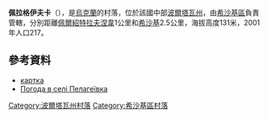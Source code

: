 {{coord|49|53|26|N|34|4|7|E|scale:100000_region:UA|display=title}}

'''佩拉格伊夫卡'''（{{lang-uk|Пелагеївка}}），是[[烏克蘭|烏克蘭]]的村落，位於該國中部[[波爾塔瓦州|波爾塔瓦州]]，由[[希沙基區|希沙基區]]負責管轄，分別距離[[佩爾紹特拉夫涅韋_(希沙基區)|佩爾紹特拉夫涅韋]]1公里和[[希沙基|希沙基]]2.5公里，海拔高度131米，2001年人口217。

==參考資料==
*[http://gska2.rada.gov.ua/pls/z7502/A005?rdat1=26.04.2009&rf7571=26950 картка]{{dead link|date=2017年11月 |bot=InternetArchiveBot |fix-attempted=yes }}
* [http://weather.in.ua/ua/poltavskaja/19740 Погода в селі Пелагеївка] {{Wayback|url=http://weather.in.ua/ua/poltavskaja/19740 |date=20111219210559 }}

{{DEFAULTSORT:Пелагеївка}}
[[Category:波爾塔瓦州村落|Category:波爾塔瓦州村落]]
[[Category:希沙基區村落|Category:希沙基區村落]]


{{Poltava-geo-stub}}